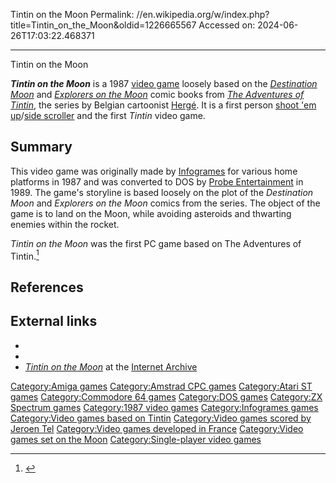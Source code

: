 Tintin on the Moon
Permalink: //en.wikipedia.org/w/index.php?title=Tintin_on_the_Moon&oldid=1226665567
Accessed on: 2024-06-26T17:03:22.468371



------
Tintin on the Moon
{{needs more references|date=June 2024}}
{{short description|1987 video game}}
{{Infobox video game
|title = Tintin on the Moon
|image = Tintin on the Moon.png
|caption = MS-DOS Title screen
|developer = [[Probe Entertainment]]
|publisher = [[Infogrames]]
|composer = [[Jeroen Tel]] {{small|(Commodore 64)}}
|designer = 
|released = 1987 <br> 1989
|genre = [[Action game|Action]]
|modes = [[Single-player]]
|platforms = [[Amiga]], [[Amstrad CPC]], [[Atari ST]], [[Commodore 64]], [[DOS]], [[ZX Spectrum]] 
}}

'''''Tintin on the Moon''''' is a 1987 [[video game]] loosely based on the ''[[Destination Moon (comics)|Destination Moon]]'' and ''[[Explorers on the Moon]]'' comic books from ''[[The Adventures of Tintin]]'', the series by Belgian cartoonist [[Hergé]]. It is a first person [[shoot 'em up]]/[[side scroller]] and the first ''Tintin'' video game.

==Summary==
This video game was originally made by [[Infogrames]] for various home platforms in 1987 and was converted to DOS by [[Probe Entertainment]] in 1989. The game's storyline is based loosely on the plot of the ''Destination Moon'' and ''Explorers on the Moon'' comics from the series. The object of the game is to land on the Moon, while avoiding asteroids and thwarting enemies within the rocket.

''Tintin on the Moon'' was the first PC game based on The Adventures of Tintin.<ref>{{Cite magazine |title=Tintin on the Moon |date=December 1989 |magazine=Computer And Video Games Magazine |issue=97 |page=87 |url=https://archive.org/details/computer-and-video-games-magazine/Computer%20and%20Video%20Games%20097/page/n85/mode/2up}}</ref>

==References==
{{reflist}}

==External links==
*{{moby game|id=/tintin-on-the-moon}}
*{{WoS game|id=0005291}}
*''[https://archive.org/details/msdos_Tintin_on_the_Moon_1989 Tintin on the Moon]'' at the [[Internet Archive]]

{{Tintin and Hergé}}

[[Category:Amiga games]]
[[Category:Amstrad CPC games]]
[[Category:Atari ST games]]
[[Category:Commodore 64 games]]
[[Category:DOS games]]
[[Category:ZX Spectrum games]]
[[Category:1987 video games]]
[[Category:Infogrames games]]
[[Category:Video games based on Tintin]]
[[Category:Video games scored by Jeroen Tel]]
[[Category:Video games developed in France]]
[[Category:Video games set on the Moon]]
[[Category:Single-player video games]]


{{action-videogame-stub}}
{{Tintin-stub}}